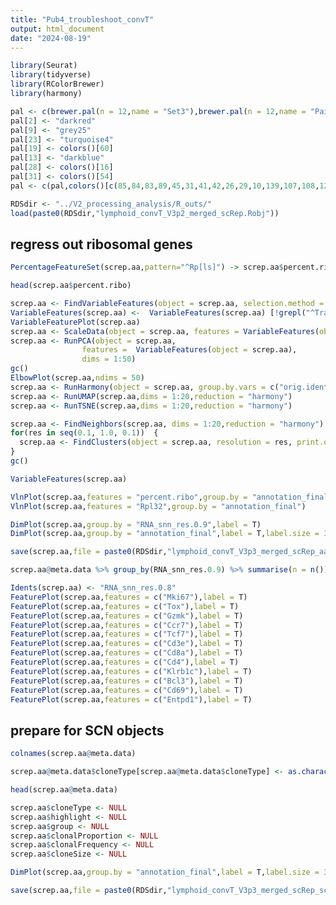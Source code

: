 ```yaml
---
title: "Pub4_troubleshoot_convT"
output: html_document
date: "2024-08-19"
---
```


```r
library(Seurat)
library(tidyverse)
library(RColorBrewer)
library(harmony)
```

```r
pal <- c(brewer.pal(n = 12,name = "Set3"),brewer.pal(n = 12,name = "Paired"),brewer.pal(n = 8,name = "Accent"))
pal[2] <- "darkred"
pal[9] <- "grey25"
pal[23] <- "turquoise4"
pal[19] <- colors()[60]
pal[13] <- "darkblue"
pal[28] <- colors()[16]
pal[31] <- colors()[54] 
pal <- c(pal,colors()[c(85,84,83,89,45,31,41,42,26,29,10,139,107,108,120,109,119,121,143)])

```

```r
RDSdir <- "../V2_processing_analysis/R_outs/"
load(paste0(RDSdir,"lymphoid_convT_V3p2_merged_scRep.Robj"))
```

## regress out ribosomal genes

```r
PercentageFeatureSet(screp.aa,pattern="^Rp[ls]") -> screp.aa$percent.ribo
```

```r
head(screp.aa$percent.ribo)
```

```r
screp.aa <- FindVariableFeatures(object = screp.aa, selection.method = 'mean.var.plot', mean.cutoff = c(0.0125, 5), dispersion.cutoff = c(0.5, Inf))
VariableFeatures(screp.aa) <-  VariableFeatures(screp.aa) [!grepl("^Tra|^Trb|^Igh|^Igk|Mamu-A", VariableFeatures(screp.aa))]
VariableFeaturePlot(screp.aa)
screp.aa <- ScaleData(object = screp.aa, features = VariableFeatures(object = screp.aa), vars.to.regress = c("nCount_RNA", "percent.mt","percent.ribo"))
screp.aa <- RunPCA(object = screp.aa,
                features =  VariableFeatures(object = screp.aa),
                dims = 1:50)
gc()
ElbowPlot(screp.aa,ndims = 50)
screp.aa <- RunHarmony(object = screp.aa, group.by.vars = c("orig.ident"), max.iter.harmony = 20)
screp.aa <- RunUMAP(screp.aa,dims = 1:20,reduction = "harmony")
screp.aa <- RunTSNE(screp.aa,dims = 1:20,reduction = "harmony")

screp.aa <- FindNeighbors(screp.aa, dims = 1:20,reduction = "harmony")
for(res in seq(0.1, 1.0, 0.1))  {   
  screp.aa <- FindClusters(object = screp.aa, resolution = res, print.output = 0, save.SNN = TRUE)
} 
gc()
```

```r
VariableFeatures(screp.aa)
```

```r
VlnPlot(screp.aa,features = "percent.ribo",group.by = "annotation_final")
VlnPlot(screp.aa,features = "Rpl32",group.by = "annotation_final")
```


```r
DimPlot(screp.aa,group.by = "RNA_snn_res.0.9",label = T)
DimPlot(screp.aa,group.by = "annotation_final",label = T,label.size = 3,label.box = T)
```


```r
save(screp.aa,file = paste0(RDSdir,"lymphoid_convT_V3p3_merged_scRep_aa.Robj"))
```

```r
screp.aa@meta.data %>% group_by(RNA_snn_res.0.9) %>% summarise(n = n()) %>% ungroup() %>% mutate(prop = n*100/sum(n))
```


```r
Idents(screp.aa) <- "RNA_snn_res.0.8"
FeaturePlot(screp.aa,features = c("Mki67"),label = T)
FeaturePlot(screp.aa,features = c("Tox"),label = T)
FeaturePlot(screp.aa,features = c("Gzmk"),label = T)
FeaturePlot(screp.aa,features = c("Ccr7"),label = T)
FeaturePlot(screp.aa,features = c("Tcf7"),label = T)
FeaturePlot(screp.aa,features = c("Cd3e"),label = T)
FeaturePlot(screp.aa,features = c("Cd8a"),label = T)
FeaturePlot(screp.aa,features = c("Cd4"),label = T)
FeaturePlot(screp.aa,features = c("Klrb1c"),label = T)
FeaturePlot(screp.aa,features = c("Bcl3"),label = T)
FeaturePlot(screp.aa,features = c("Cd69"),label = T)
FeaturePlot(screp.aa,features = c("Entpd1"),label = T)
```

## prepare for SCN objects


```r
colnames(screp.aa@meta.data)
```
```r
screp.aa@meta.data$cloneType[screp.aa@meta.data$cloneType] <- as.character("NaN")
```
```r
head(screp.aa@meta.data)
```
```r
screp.aa$cloneType <- NULL
screp.aa$highlight <- NULL
screp.aa$group <- NULL
screp.aa$clonalProportion <- NULL
screp.aa$clonalFrequency <- NULL
screp.aa$cloneSize <- NULL
```


```r
DimPlot(screp.aa,group.by = "annotation_final",label = T,label.size = 3,label.box = T)
```

```r
save(screp.aa,file = paste0(RDSdir,"lymphoid_convT_V3p3_merged_scRep_scn.Robj"))
```

